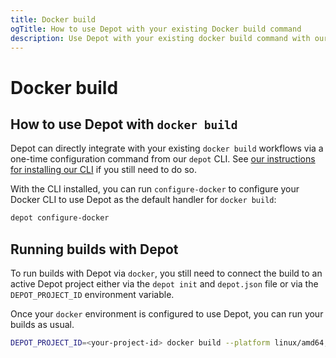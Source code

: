 ```yaml
---
title: Docker build
ogTitle: How to use Depot with your existing Docker build command
description: Use Depot with your existing docker build command with our depot configure-docker command.
---
```


# Docker build

## How to use Depot with `docker build`

Depot can directly integrate with your existing `docker build` workflows via a one-time configuration command from our `depot` CLI. See [our instructions for installing our CLI](/docs/cli/installation) if you still need to do so.

With the CLI installed, you can run `configure-docker` to configure your Docker CLI to use Depot as the default handler for `docker build`:

```bash
depot configure-docker
```

## Running builds with Depot

To run builds with Depot via `docker`, you still need to connect the build to an active Depot project either via the `depot init` and `depot.json` file or via the `DEPOT_PROJECT_ID` environment variable.

Once your `docker` environment is configured to use Depot, you can run your builds as usual.

```bash
DEPOT_PROJECT_ID=<your-project-id> docker build --platform linux/amd64,linux/arm64 .
```

